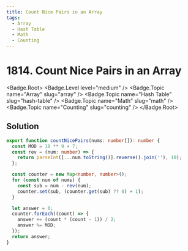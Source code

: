 ```yaml
---
title: Count Nice Pairs in an Array
tags:
  - Array
  - Hash Table
  - Math
  - Counting
---
```


# 1814. Count Nice Pairs in an Array

<Badge.Root>
  <Badge.Level level="medium" />
  <Badge.Topic name="Array" slug="array" />
  <Badge.Topic name="Hash Table" slug="hash-table" />
  <Badge.Topic name="Math" slug="math" />
  <Badge.Topic name="Counting" slug="counting" />
</Badge.Root>

## Solution

```typescript filename="solution.ts" copy
export function countNicePairs(nums: number[]): number {
  const MOD = 10 ** 9 + 7;
  const rev = (num: number) => {
    return parseInt([...num.toString()].reverse().join(''), 10);
  };

  const counter = new Map<number, number>();
  for (const num of nums) {
    const sub = num - rev(num);
    counter.set(sub, (counter.get(sub) ?? 0) + 1);
  }

  let answer = 0;
  counter.forEach((count) => {
    answer += (count * (count - 1)) / 2;
    answer %= MOD;
  });
  return answer;
}
```

<ProblemLink
  codingSite="leetcode"
  href="https://leetcode.com/problems/count-nice-pairs-in-an-array"
  title="Count Nice Pairs in an Array"
/>
